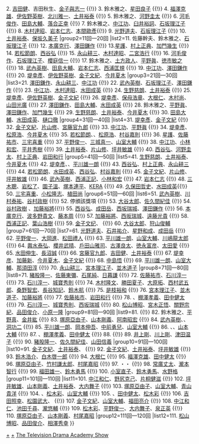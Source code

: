 {{Navbox
|name=日劇學院賞最佳導演
|title=[[日劇學院賞|<span style="color:#dddd88;">日劇學院賞</span>]]最佳導演
|basestyle=background-color:#B22222;color:#dd8
|group1=1回—10回
|list1=1. [[星護]]、[[河野圭太]]、[[松田秀知]] {{!}} 2. [[吉田健]]、吉田秋生、[[金子與志一]] {{!}} 3. 鈴木雅之、[[星田良子]] {{!}} 4. [[福澤克雄]]、[[伊佐野英樹]]、[[北川雅一]]、[[土井裕泰]] {{!}} 5. 鈴木雅之、[[河野圭太]] {{!}} 6. [[河毛俊作]]、[[田島大輔]]、[[落合正幸]] {{!}} 7. 鈴木雅之、[[中江功]]、[[臼井裕詞]]、[[石坂理江子]]  {{!}} 8. [[木村達昭]]、[[岩本仁志]]、[[本間歐彥]]{{!}} 9. [[光野道夫]]、[[石坂理江子]] {{!}} 10. [[土井裕泰]]、[[保坂久美子]]
|group2=11回—20回
|list2=11. 佐藤幹夫、鈴木雅之、[[石坂理江子]] {{!}} 12. [[本廣克行]]、[[澤田鎌作]] {{!}} 13.[[星護]]、[[村上正典]]、[[加門幾生]]  {{!}} 14. [[若松節朗]]、[[西谷弘]] {{!}} 15. [[永山耕三]]、[[木村達昭]]、[[二宮浩行]] {{!}} 16. [[河毛俊作]]、[[石坂理江子]]、[[櫻庭信一]] {{!}} 17. 鈴木雅之、[[土方政人]]、[[平野眞]]、[[徳市敏之]] {{!}} 18. [[武內英樹]]、[[田島大輔]]、[[岩本仁志]]、[[西浦匡規]] {{!}} 19. [[中江功]]、[[澤田鎌作]] {{!}} 20. [[堤幸彥]]、[[伊佐野英樹]]、[[金子文紀]]、[[今井夏木]] 
|group3=21回—30回
|list3=21. [[澤田鎌作]]、[[永山耕三]]、[[中江功]]  {{!}} 22. [[武內英樹]]、[[石坂理江子]]、[[澤田鎌作]] {{!}} 23. [[中江功]]、[[木村達昭]]、[[水田成英]]  {{!}} 24. [[生野慈朗]]、[[土井裕泰]] {{!}} 25. [[堤幸彥]]、[[伊佐野英樹]]、[[金子文紀]] {{!}} 26. [[堤幸彥]]、[[保母浩章]]、[[大根仁]]、[[木村尚]]、[[山田光廣]] {{!}} 27. [[澤田鎌作]]、[[田島大輔]]、[[水田成英]] {{!}} 28. 鈴木雅之、[[平野眞]]、[[澤田鎌作]]、[[加門幾生]] {{!}} 29. [[生野慈朗]]、[[土井裕泰]]、[[今井夏木]] {{!}} 30. [[田島大輔]]、[[水田成英]]、[[樋口徹]]
|group4=31回—40回
|list4=31. [[堤幸彥]]、[[金子文紀]] {{!}} 32. [[金子文紀]]、[[片山修]]、[[宮藤官九郎]] {{!}} 33. [[中江功]]、[[平野眞]] {{!}} 34. [[堤幸彥]]、[[松原浩]]、[[今井夏木]] {{!}} 35.  [[若松節朗]]、{{link-ja|福澤克雄|福澤克雄}}、[[松原浩]]、[[村谷嘉則]] {{!}} 36. [[星護]]、[[佐藤祐市]]、[[三宅喜重]] {{!}} 37. [[平野俊一]]、[[三城真一]]、[[山室大輔]] {{!}} 38. [[中江功]]、[[小林和宏]]、[[平井秀樹]] {{!}} 39. [[土井裕泰]]、[[片山修]]、[[坪井敏雄]] {{!}} 40. [[西谷弘]]、[[河野圭太]]、[[村上正典]]、[[岩田和行]]
|group5=41回—50回
|list5=41. [[生野慈朗]]、[[土井裕泰]]、[[今井夏木]] {{!}} 42. [[堤幸彥]]、{{link-ja|石井康晴|石井康晴}}、[[平川雄一朗]] {{!}} 43. [[西谷弘]]、[[村上正典]]、[[永山耕三]] {{!}} 44. [[若松節朗]]、[[水田成英]]、[[西谷弘]]、[[村谷嘉則]] {{!}} 45. [[金子文紀]]、[[片山修]]、[[坪井敏雄]] {{!}} 46. [[武內英樹]]、[[西浦正記]]、[[小林和宏]] {{!}} 47. [[岩本仁志]] {{!}} 48. [[三木聰]]、[[岩松了]]、[[園子溫]]、[[塚本連平]]、[[KERA]] {{!}} 49. [[久保田哲史]]、[[水田成英]]{{!}} 50. [[三宅喜重]]、[[小松隆志]]、[[植田尚]]
|group6=51回—60回
|list6=51. [[武內英樹]]、[[川村泰祐]]、[[谷村政樹]] {{!}} 52. 停頒該獎項 {{!}} 53. [[大谷太郎]]、[[佐久間紀佳]] {{!}} 54. [[谷村政樹]] 、[[加藤裕將]]{{!}} 55. [[西谷弘]]、[[成田岳]]、[[西坂瑞城]]、[[澤田鎌作]] {{!}} 56. [[本廣克行]]、[[波多野貴文]]、[[藤本周]] {{!}} 57. [[加藤裕將]]、[[西坂瑞城]]、[[遠藤光貴]] {{!}} 58. [[西浦正記]]、[[葉山浩樹]] {{!}} 59. [[金子文纪]]、{{link-ja|石井康晴|石井康晴}} {{!}} 60. [[大谷太郎]]、[[狩山俊輔]]
|group7=61回—70回
|list7=61. [[光野道夫]]、[[石井祐介]]、[[星野和成]]、[[成田岳]] {{!}} 62. [[平野俊一]]、[[大岡進]]、[[松田禮人]] {{!}} 63. [[平川雄一朗]]、[[山室大輔]]、[[川嶋龍太郎]] {{!}} 64. [[輿水泰弘]]、[[櫻井武晴]]、[[戶田山雅司]]、[[古澤良太]]、[[徳永富彦]]、[[太田愛]] {{!}} 65. [[水田伸生]]、[[長沼誠]] {{!}} 66. [[宮藤官九郎]]、[[吉田健]]、[[土井裕泰]] {{!}} 67. [[堤幸彦]]、[[加藤新]]、[[今井夏木]]、[[金子文紀]] {{!}} 68. [[中島悟]]  {{!}} 69. [[平川雄一朗]]、[[山室大輔]]、[[那須田淳]] {{!}} 70. [[永山耕三]]、[[宮本理江子]]、[[並木道子]]
|group8=71回—80回
|list8=71. [[豬股隆一]]、[[佐藤東彌]]、[[石尾純]]、[[日暮謙]] {{!}} 72. [[佐藤祐市]]、[[石川淳一]] {{!}} 73. [[石川淳一]]、[[城寶秀則]] {{!}} 74. [[木村隆文]]、[[勝田夏子]]、[[大原拓]]、[[西村武五郎]]、[[桑野智宏]]、[[長谷知記]]、[[鈴木航]] {{!}} 75. [[是枝裕和]] {{!}} 76. [[宮本理江子]]、[[並木道子]]、[[加藤裕將]] {{!}} 77. [[佐藤祐市]]、[[岩田和行]] {{!}} 78. {{link-ja|福澤克雄|福澤克雄}}、[[棚澤孝義]]、[[田中健太]] {{!}} 79. [[石川淳一]]、[[城寶秀則]]、[[西坂瑞城]] {{!}} 80. [[松山博昭]]、[[宮木正悟]]、[[關野宗紀]]、[[品田俊介]]、[[小原一隆]]    
|group9=81回—90回
|list9=81. {{link-ja|羽住英一郎|羽住英一郎}} {{!}} 82. 鈴木雅之、[[平野真]]、[[金井紘]] {{!}} 83. [[塚原亞由子]]、[[山本剛義]]、[[阿南昭宏]] {{!}} 84. [[武內英樹]]、{{link-ja|石川淳一|石川淳一}}、[[洞功二]] {{!}} 85. [[平川雄一朗]]、[[岡本伸吾]]、[[中前勇兒]]、[[山室大輔]] {{!}} 86. {{link-ja|木村尚|木村ひさし}}、{{link-ja|本橋圭太|本橋圭太}}、[[山本大輔]] {{!}} 87. {{link-ja|福澤克雄|福澤克雄}}、[[棚澤孝義]]、[[田中健太]] {{!}} 88. {{tsl|ja|西谷真一|西谷真一}} {{!}} 89. [[井上剛]]、[[川上剛]]、[[津田温子]] {{!}} 90. [[豬股隆一]]、[[佐久間紀佳]]、[[山田信義]]
|group10=91回—100回
|list10=91. [[金子文紀]]、[[土井裕泰]]、{{link-ja|石井康晴|石井康晴}} {{!}} 92. [[金子文紀]]、[[土井裕泰]]、[[坪井敏雄]] {{!}} 93. [[鈴木浩介]]、[[白木啓一郎]] {{!}} 94. [[大根仁]] {{!}} 95. [[福澤克雄]]、[[田中健太]] {{!}} 96. [[塚原亞由子]]、[[竹村謙太郎]]、[[村尾嘉昭]] {{!}} 97. {{link-jp|瑠東東一郎}}・{{link-jp|山本大輔}}・{{link-jp|Yuki Saito}} {{!}} 98. [[常廣丈太]]、[[瀧本智行]] {{!}} 99. [[福田雄一]]、[[鈴木勇馬]] {{!}} 100. [[小室直子]]、[[鈴木勇馬]]、[[水野格]]
|group11=101回—110回
|list11=101. [[中江和仁]]、[[野尻克己]]、[[片桐健滋]] {{!}} 102. [[坪井敏雄]]、[[山本剛義]]、[[土井裕泰]]、[[大内舞子]] {{!}} 103. [[塚原亞由子]]、[[山室大輔]]、[[青山貴洋]] {{!}} 104. {{link-ja|石井康晴|石井康晴}} 、[[松木彩]]、[[山室大輔]] {{!}} 105. {{link-ja|福澤克雄|福澤克雄}} 、[[田中健太]]、[[松木彩]] {{!}} 106. [[吉田照幸]]、[[松園武大]]、{{link-ja|橋爪紳一朗|橋爪紳一朗}} {{!}} 107. [[金子文紀]]、[[山室大輔]]、[[福田亮介]] {{!}} 108. [[中江和仁]]、[[池田千尋]]、[[瀧悠輔]] {{!}} 109. [[松木彩]]、[[平野俊一]]、[[大内舞子]]、[[泉正英]] {{!}} 110. [[塚原亞由子]]、[[山本剛義]]、[[村尾嘉昭]]  
|group12=111回—120回
|list12=111. [[松山博昭]]、[[品田俊介]]、[[相澤秀幸]]
}}<noinclude>
[[Category:日劇學院賞|+]]
[[Category:日劇學院賞最佳導演得主|+]]
[[Category:日本電視獎項模板|The Television Drama Academy Show]]
</noinclude>